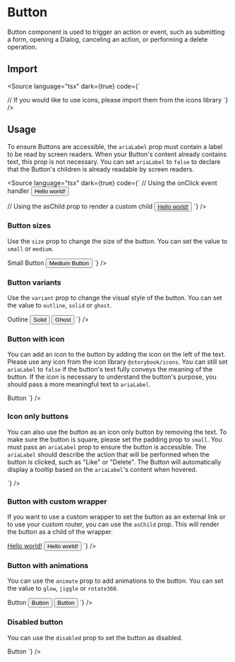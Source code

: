 

<Meta of={ButtonStories} />

# Button

Button component is used to trigger an action or event, such as submitting a form, opening a Dialog, canceling an action, or performing a delete operation.

## Import

<Source
  language="tsx"
  dark={true}
  code={`

// If you would like to use icons, please import them from the icons library
`} />

## Usage

To ensure Buttons are accessible, the `ariaLabel` prop must contain a label to be read by screen readers. When your Button's content already contains text, this prop is not necessary. You can set `ariaLabel` to `false` to declare that the Button's children is already readable by screen readers.

<Source
  language="tsx"
  dark={true}
  code={`
// Using the onClick event handler
<Button ariaLabel={false} onClick={}>Hello world!</Button>

  // Using the asChild prop to render a custom child
  <Button ariaLabel={false} asChild>
    <a href="https://storybook.js.org">Hello world!</a>
  </Button>
`} />
<Canvas of={ButtonStories.Base} />
<Controls />

### Button sizes

Use the `size` prop to change the size of the button. You can set the value to `small` or `medium`.

<Canvas of={ButtonStories.Sizes} />
<Source
  language="tsx"
  dark={true}
  code={`
<Button ariaLabel={false} size="small">Small Button</Button>
<Button ariaLabel={false} size="medium">Medium Button</Button>
`} />

### Button variants

Use the `variant` prop to change the visual style of the button. You can set the value to `outline`, `solid` or `ghost`.

<Canvas of={ButtonStories.Variants} />
<Source
  language="tsx"
  dark={true}
  code={`
<Button variant="outline">Outline</Button>
<Button variant="solid">Solid</Button>
<Button variant="Ghost">Ghost</Button>
`} />

### Button with icon

You can add an icon to the button by adding the icon on the left of the text. Please use any icon from the icon library `@storybook/icons`. You can still set `ariaLabel` to `false` if the button's text fully conveys the meaning of the button. If the icon is necessary to understand the button's purpose, you should pass a more meaningful text to `ariaLabel`.

<Canvas of={ButtonStories.WithIcon} />
<Source
  language="tsx"
  dark={true}
  code={`
<Button ariaLabel={false}>
  <FaceHappyIcon /> Button
</Button>
`} />

### Icon only buttons

You can also use the button as an icon only button by removing the text. To make sure the button is square, please set the padding prop to `small`. You must pass an `ariaLabel` prop to ensure the button is accessible. The `ariaLabel` should describe the action that will be performed when the button is clicked, such as "Like" or "Delete". The Button will automatically display a tooltip based on the `ariaLabel`'s content when hovered.

<Canvas of={ButtonStories.IconOnly} />
<Source
  language="tsx"
  dark={true}
  code={`
<Button ariaLabel="Button" padding="small">
  <FaceHappyIcon />
</Button>
`} />

### Button with custom wrapper

If you want to use a custom wrapper to set the button as an external link or to use your custom router, you can use the `asChild` prop. This will render the button as a child of the wrapper.

<Canvas of={ButtonStories.WithHref} />
<Source
  language="tsx"
  dark={true}
  code={`
<Button ariaLabel={false} asChild>
  <a href="https://storybook.js.org">Hello world!</a>
</Button>
<Button ariaLabel={false} asChild>
  <Link href='/home'>Hello world!</Link>
</Button>
`} />

### Button with animations

You can use the `animate` prop to add animations to the button. You can set the value to `glow`, `jiggle` or `rotate360`.

<Canvas of={ButtonStories.Animated} />
<Source
  language="tsx"
  dark={true}
  code={`
<Button ariaLabel={false} animation="glow">
  <FaceHappyIcon />Button
</Button>
<Button ariaLabel={false} animation="jiggle">
  <FaceHappyIcon />Button
</Button>
<Button ariaLabel={false} animation="rotate360">
  <FaceHappyIcon />Button
</Button>
`} />

### Disabled button

You can use the `disabled` prop to set the button as disabled.

<Canvas of={ButtonStories.Disabled} />
<Source
  language="tsx"
  dark={true}
  code={`
<Button ariaLabel={false} disabled>
  <FaceHappyIcon />Button
</Button>
 `}
/>
